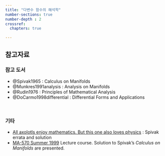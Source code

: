 ```yaml
---
title: "다변수 함수의 해석학"
number-sections: true
number-depth : 2
crossref:
  chapters: true

---
```




## 참고자료

### 참고 도서

- @Spivak1965 : Calculus on Manifolds
- @Munkres1991analysis : Analysis on Manifolds
- @Rudin1976 : Principles of Mathematical Analysis
- @DoCarmo1998differential : Differential Forms and Applications
  
</br>

### 기타

- [All axolotls enjoy mathematics. But this one also loves physics](http://www.petraaxolotl.com/mathematics/calculus-on-manifolds/) : Spivak errata and solution
- [MA-570 Summer 1999](https://www.ms.uky.edu/~ken/ma570/) Lecture course. Solution to Spivak's *Calculus on Manifolds* are presented.